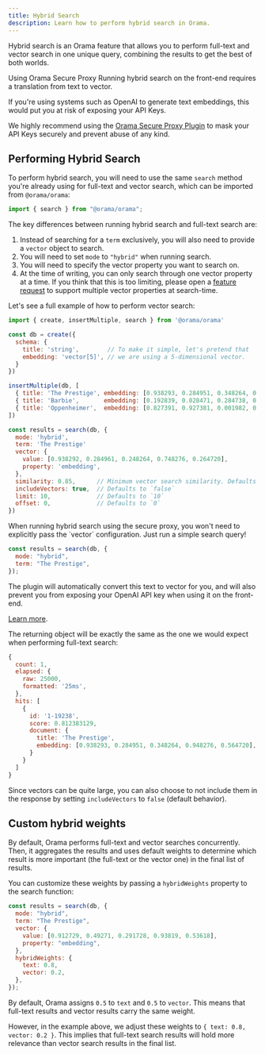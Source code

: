 ```yaml
---
title: Hybrid Search
description: Learn how to perform hybrid search in Orama.
---
```




Hybrid search is an Orama feature that allows you to perform full-text and vector search in one unique query, combining the results to get the best of both worlds.

<Aside type="note">
Using Orama Secure Proxy
Running hybrid search on the front-end requires a translation from text to vector.

If you're using systems such as OpenAI to generate text embeddings, this would put you at risk of exposing your API Keys.

We highly recommend using the [Orama Secure Proxy Plugin](/open-source/plugins/plugin-secure-proxy) to mask your API Keys securely and prevent abuse of any kind.
</Aside>

## Performing Hybrid Search

To perform hybrid search, you will need to use the same `search` method you're already using for full-text and vector search, which can be imported from `@orama/orama`:

```js copy
import { search } from "@orama/orama";
```

The key differences between running hybrid search and full-text search are:

1. Instead of searching for a `term` exclusively, you will also need to provide a `vector` object to search.
2. You will need to set `mode` to `"hybrid"` when running search.
3. You will need to specify the vector property you want to search on.
4. At the time of writing, you can only search through one vector property at a time. If you think that this is too limiting, please open a [feature request](https://github.com/askorama/orama/issues/new?assignees=&labels=&projects=&template=feature_request.md&title=) to support multiple vector properties at search-time.

Let's see a full example of how to perform vector search:

```js copy
import { create, insertMultiple, search } from '@orama/orama'

const db = create({
  schema: {
    title: 'string',        // To make it simple, let's pretend that
    embedding: 'vector[5]', // we are using a 5-dimensional vector.
  }
})

insertMultiple(db, [
  { title: 'The Prestige', embedding: [0.938293, 0.284951, 0.348264, 0.948276, 0.564720] },
  { title: 'Barbie',       embedding: [0.192839, 0.028471, 0.284738, 0.937463, 0.092827] },
  { title: 'Oppenheimer',  embedding: [0.827391, 0.927381, 0.001982, 0.983821, 0.294841] },
])

const results = search(db, {
  mode: 'hybrid',
  term: 'The Prestige'
  vector: {
    value: [0.938292, 0.284961, 0.248264, 0.748276, 0.264720],
    property: 'embedding',
  },
  similarity: 0.85,      // Minimum vector search similarity. Defaults to `0.8`
  includeVectors: true,  // Defaults to `false`
  limit: 10,             // Defaults to `10`
  offset: 0,             // Defaults to `0`
})
```

<Aside type="tip">
When running hybrid search using the secure proxy, you won't need to explicitly pass the `vector` configuration. Just run a simple search query!


```js
const results = search(db, {
  mode: "hybrid",
  term: "The Prestige",
});
```

The plugin will automatically convert this text to vector for you, and will also prevent you from exposing your OpenAI API key when using it on the front-end.

[Learn more](/open-source/plugins/plugin-secure-proxy).
</Aside>

The returning object will be exactly the same as the one we would expect when performing full-text search:

```js
{
  count: 1,
  elapsed: {
    raw: 25000,
    formatted: '25ms',
  },
  hits: [
    {
      id: '1-19238',
      score: 0.812383129,
      document: {
        title: 'The Prestige',
        embedding: [0.938293, 0.284951, 0.348264, 0.948276, 0.564720],
      }
    }
  ]
}
```

Since vectors can be quite large, you can also choose to not include them in the response by setting `includeVectors` to `false` (default behavior).

## Custom hybrid weights

By default, Orama performs full-text and vector searches concurrently. Then, it aggregates the results and uses default weights to determine which result is more important (the full-text or the vector one) in the final list of results.

You can customize these weights by passing a `hybridWeights` property to the search function:

```js
const results = search(db, {
  mode: "hybrid",
  term: "The Prestige",
  vector: {
    value: [0.912729, 0.49271, 0.291728, 0.93819, 0.53618],
    property: "embedding",
  },
  hybridWeights: {
    text: 0.8,
    vector: 0.2,
  },
});
```

By default, Orama assigns `0.5` to `text` and `0.5` to `vector`. This means that full-text results and vector results carry the same weight.

However, in the example above, we adjust these weights to `{ text: 0.8, vector: 0.2 }`. This implies that full-text search results will hold more relevance than vector search results in the final list.
